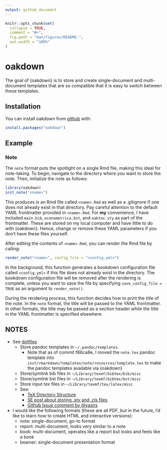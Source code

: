 ```yaml
---
output: github_document
---
```


<!-- README.md is generated from README.Rmd. Please edit that file -->

```r
knitr::opts_chunk$set(
  collapse = TRUE,
  comment = "#>",
  fig.path = "man/figures/README-",
  out.width = "100%"
)
```

# oakdown

<!-- badges: start -->
<!-- badges: end -->

The goal of {oakdown} is to store and create single-document and multi-document templates that are so compatible that it is easy to switch between these templates.

## Installation

You can install oakdown from [github](https://github.com/omkarakatta/oakdown) with:

``` r
install.packages("oakdown")
```

## Example

### Note

The `note` format puts the spotlight on a single Rmd file, making this ideal for note-taking.
To begin, navigate to the directory where you want to store the note.
Then, initialize the note as follows:

```r
library(oakdown)
init_note("<name>")
```

This produces is an Rmd file called `<name>.Rmd` as well as a .gitignore if one does not already exist in that directory.
Pay careful attention to the default YAML frontmatter provided in `<name>.Rmd`.
For **my** convenience, I have included `main.bib`, `econometrica.bst`, and `oaktex.sty`
as part of the frontmatter.
These are stored on my local computer and have little
to do with {oakdown}.
Hence, change or remove these YAML parameters if you don't have these files yourself.

After editing the contents of `<name>.Rmd`, you can render the Rmd file by calling:

```r
render_note("<name>", config_file = "<config.yml>")
```

In the background, this function generates a bookdown configuration file called
`<config.yml>` if this file does not already exist in the directory.
The bookdown configuration file will be removed after the rendering is complete,
unless you want to save the file by specifying `save_config_file = TRUE` as an
argument to `render_note()`.

During the rendering process, this function decides how to print the title of the note.
In the `note` format, the title will be passed to the YAML frontmatter.
In other formats, the title may be passed as a section header while the title in
the YAML frontmatter is specified elsewhere.

## NOTES

- See [dotfiles](https://github.com/omkarakatta/dotfiles)
  - Store pandoc templates in `~/.pandoc/templates`.
    - Note that as of commit f86ca8e, I moved the `note.tex` pandoc template into `inst/rmarkdown/templates/note/resources/template.tex` to make the pandoc templates available via {oakdown}
  - Store/symlink bib files in `~/Library/texmf/bibtex/bib/misc`
  - Store/symlink bst files in `~/Library/texmf/bibtex/bst/misc`
  - Store input tex files in `~/Library/texmf/tex/latex/misc`
  - See:
    - [TeX Directory Structure](http://tug.org/tds/tds.html#Local-additions)
    - [SE post about storing .sty and .cls files](https://tex.stackexchange.com/questions/1137/where-do-i-place-my-own-sty-or-cls-files-to-make-them-available-to-all-my-te)
    - [Github Issue comment by @yasirs](https://github.com/rstudio/bookdown/issues/362#issuecomment-286327374)
- I would like the following formats (these are all PDF, but in the future, I'd like to learn how to create HTML and interactive versions):
  - note: single-document, go-to format
  - report: multi-document, looks very similar to a note
  - book: multi-document, operates like a report but looks and feels like a book
  - beamer: single-document presentation format

